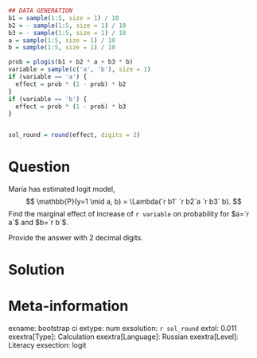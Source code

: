 ```r
## DATA GENERATION
b1 = sample(1:5, size = 1) / 10
b2 = - sample(1:5, size = 1) / 10
b3 = - sample(1:5, size = 1) / 10
a = sample(1:5, size = 1) / 10
b = sample(1:5, size = 1) / 10

prob = plogis(b1 + b2 * a + b3 * b)
variable = sample(c('a', 'b'), size = 1)
if (variable == 'a') {
  effect = prob * (1 - prob) * b2
}
if (variable == 'b') {
  effect = prob * (1 - prob) * b3
}


sol_round = round(effect, digits = 2)
```

Question
========
Maria has estimated logit model, 
$$
\mathbb{P}(y=1 \mid a, b) = \Lambda(`r b1` `r b2`a  `r b3` b).
$$
Find the marginal effect of increase of `r variable` on probability for $a=`r a`$ and $b=`r b`$.

Provide the answer with 2 decimal digits.

Solution
========


Meta-information
================
exname: bootstrap ci 
extype: num
exsolution: `r sol_round`
extol: 0.011
exextra[Type]: Calculation
exextra[Language]: Russian
exextra[Level]: Literacy
exsection: logit
